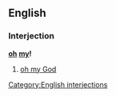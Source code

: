 ==English==

===Interjection===
'''[[oh]] [[my]]!'''

# {{euphemism}} {{dated|US|Canada}} [[oh my God]]

[[Category:English interjections]]